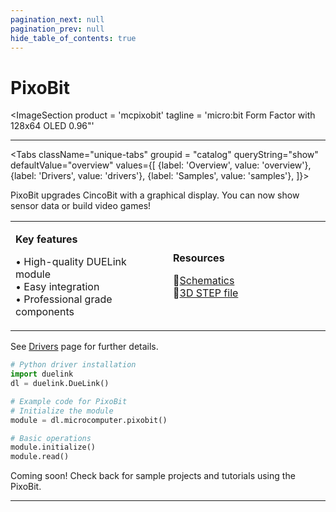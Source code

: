 ```yaml
---
pagination_next: null
pagination_prev: null
hide_table_of_contents: true
---
```



# PixoBit

<ImageSection
    product = 'mcpixobit'
    tagline = 'micro:bit Form Factor with 128x64 OLED 0.96"'
></ImageSection>

---

<Tabs className="unique-tabs" groupid = "catalog" queryString="show" defaultValue="overview"
  values={[
    {label: 'Overview', value: 'overview'},
    {label: 'Drivers', value: 'drivers'},
    {label: 'Samples', value: 'samples'},
  ]}>

<TabItem value="overview">

PixoBit upgrades CincoBit with a graphical display. You can now show sensor data or build video games!

<table><td width='50%'>

**Key features**

• High-quality DUELink module<br/>
• Easy integration<br/>
• Professional grade components<br/>

</td><td width='50%'>

**Resources**
 
📄[Schematics](/sch/gdl-mcpixobit-d.pdf)<br/>
🔩[3D STEP file](/3d/gdl-mcpixobit-d.step)<br/>

</td></table>

</TabItem>

<TabItem value="drivers">

See [Drivers](../../engine/drivers) page for further details.

```python
# Python driver installation
import duelink
dl = duelink.DueLink()

# Example code for PixoBit
# Initialize the module
module = dl.microcomputer.pixobit()

# Basic operations
module.initialize()
module.read()
```

</TabItem>

<TabItem value="samples">

Coming soon! Check back for sample projects and tutorials using the PixoBit.

</TabItem>

</Tabs>

---

<OrderSection
    product = "DUELink PixoBit D"
    partnumber = "GDL-MCPIXOBIT-D"
    price = "$19.99"
/>
